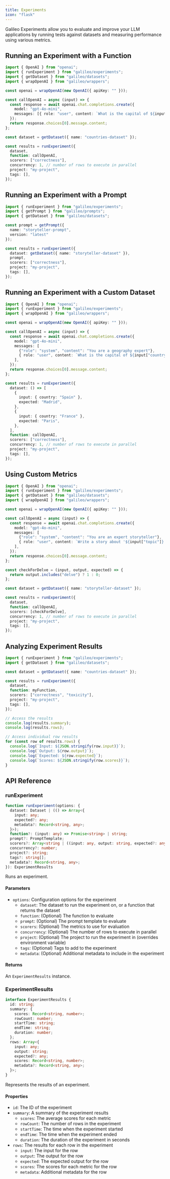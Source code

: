 ```yaml
---
title: Experiments
icon: "flask"
---
```


Galileo Experiments allow you to evaluate and improve your LLM applications by running tests against datasets and measuring performance using various metrics.

## Running an Experiment with a Function

```typescript
import { OpenAI } from "openai";
import { runExperiment } from "galileo/experiments";
import { getDataset } from "galileo/datasets";
import { wrapOpenAI } from "galileo/wrappers";

const openai = wrapOpenAI(new OpenAI({ apiKey: "" }));

const callOpenAI = async (input) => {
  const response = await openai.chat.completions.create({
    model: "gpt-4o-mini",
    messages: [{ role: "user", content: `What is the capital of ${input["country"]}?` }],
  });
  return response.choices[0].message.content;
};

const dataset = getDataset({ name: "countries-dataset" });

const results = runExperiment({
  dataset,
  function: callOpenAI,
  scorers: ["correctness"],
  concurrency: 1, // number of rows to execute in parallel
  project: "my-project",
  tags: [],
});
```

## Running an Experiment with a Prompt

```typescript
import { runExperiment } from "galileo/experiments";
import { getPrompt } from "galileo/prompts";
import { getDataset } from "galileo/datasets";

const prompt = getPrompt({
  name: "storyteller-prompt",
  version: "latest"
});

const results = runExperiment({
  dataset: getDataset({ name: "storyteller-dataset" }),
  prompt,
  scorers: ["correctness"],
  project: "my-project",
  tags: [],
});
```

## Running an Experiment with a Custom Dataset

```typescript
import { OpenAI } from "openai";
import { runExperiment } from "galileo/experiments";
import { wrapOpenAI } from "galileo/wrappers";

const openai = wrapOpenAI(new OpenAI({ apiKey: "" }));

const callOpenAI = async (input) => {
  const response = await openai.chat.completions.create({
    model: "gpt-4o-mini",
    messages: [
      {"role": "system", "content": "You are a geography expert"}, 
      { role: "user", content: `What is the capital of ${input["country"]}?` }
    ],
  });
  return response.choices[0].message.content;
};

const results = runExperiment({
  dataset: () => [
    {
      input: { country: "Spain" },
      expected: "Madrid",
    },
    {
      input: { country: "France" },
      expected: "Paris",
    },
  ],
  function: callOpenAI,
  scorers: ["correctness"],
  concurrency: 1, // number of rows to execute in parallel
  project: "my-project",
  tags: [],
});
```

## Using Custom Metrics

```typescript
import { OpenAI } from "openai";
import { runExperiment } from "galileo/experiments";
import { getDataset } from "galileo/datasets";
import { wrapOpenAI } from "galileo/wrappers";

const openai = wrapOpenAI(new OpenAI({ apiKey: "" }));

const callOpenAI = async (input) => {
  const response = await openai.chat.completions.create({
    model: "gpt-4o-mini",
    messages: [
      {"role": "system", "content": "You are an expert storyteller"}, 
      { role: "user", content: `Write a story about '${input["topic"]}' and make it sound like a human wrote it` }
    ],
  });
  return response.choices[0].message.content;
};

const checkForDelve = (input, output, expected) => {
  return output.includes("delve") ? 1 : 0;
};

const dataset = getDataset({ name: "storyteller-dataset" });

const results = runExperiment({
  dataset,
  function: callOpenAI,
  scorers: [checkForDelve],
  concurrency: 1, // number of rows to execute in parallel
  project: "my-project",
  tags: [],
});
```

## Analyzing Experiment Results

```typescript
import { runExperiment } from "galileo/experiments";
import { getDataset } from "galileo/datasets";

const dataset = getDataset({ name: "countries-dataset" });

const results = runExperiment({
  dataset,
  function: myFunction,
  scorers: ["correctness", "toxicity"],
  project: "my-project",
  tags: [],
});

// Access the results
console.log(results.summary);
console.log(results.rows);

// Access individual row results
for (const row of results.rows) {
  console.log(`Input: ${JSON.stringify(row.input)}`);
  console.log(`Output: ${row.output}`);
  console.log(`Expected: ${row.expected}`);
  console.log(`Scores: ${JSON.stringify(row.scores)}`);
}
```

## API Reference

### runExperiment

```typescript
function runExperiment(options: {
  dataset: Dataset | (() => Array<{
    input: any;
    expected?: any;
    metadata?: Record<string, any>;
  }>);
  function?: (input: any) => Promise<string> | string;
  prompt?: PromptTemplate;
  scorers?: Array<string | ((input: any, output: string, expected?: any) => number)>;
  concurrency?: number;
  project?: string;
  tags?: string[];
  metadata?: Record<string, any>;
}): ExperimentResults
```

Runs an experiment.

#### Parameters

- `options`: Configuration options for the experiment
  - `dataset`: The dataset to run the experiment on, or a function that returns the dataset
  - `function`: (Optional) The function to evaluate
  - `prompt`: (Optional) The prompt template to evaluate
  - `scorers`: (Optional) The metrics to use for evaluation
  - `concurrency`: (Optional) The number of rows to execute in parallel
  - `project`: (Optional) The project to run the experiment in (overrides environment variable)
  - `tags`: (Optional) Tags to add to the experiment
  - `metadata`: (Optional) Additional metadata to include in the experiment

#### Returns

An `ExperimentResults` instance.

### ExperimentResults

```typescript
interface ExperimentResults {
  id: string;
  summary: {
    scores: Record<string, number>;
    rowCount: number;
    startTime: string;
    endTime: string;
    duration: number;
  };
  rows: Array<{
    input: any;
    output: string;
    expected?: any;
    scores: Record<string, number>;
    metadata?: Record<string, any>;
  }>;
}
```

Represents the results of an experiment.

#### Properties

- `id`: The ID of the experiment
- `summary`: A summary of the experiment results
  - `scores`: The average scores for each metric
  - `rowCount`: The number of rows in the experiment
  - `startTime`: The time when the experiment started
  - `endTime`: The time when the experiment ended
  - `duration`: The duration of the experiment in seconds
- `rows`: The results for each row in the experiment
  - `input`: The input for the row
  - `output`: The output for the row
  - `expected`: The expected output for the row
  - `scores`: The scores for each metric for the row
  - `metadata`: Additional metadata for the row 